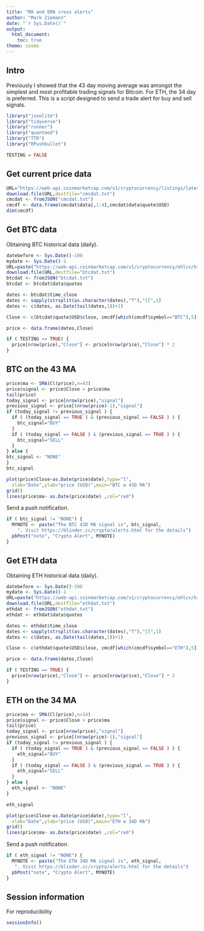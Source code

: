 ```yaml
---
title: "MA and EMA cross alerts"
author: "Mark Ziemann"
date: "`r Sys.Date()`"
output:
  html_document:
    toc: true
theme: cosmo
---
```


## Intro

Previously I showed that the 43 day moving average was amongst the simplest and most profitable trading signals for Bitcoin.
For ETH, the 34 day is preferred.
This is a script designed to send a trade alert for buy and sell signals.

```r

library("jsonlite")
library("tidyverse")
library("runner")
library("quantmod")
library("TTR")
library("RPushbullet")

TESTING = FALSE

```

## Get current price data

```r

URL="https://web-api.coinmarketcap.com/v1/cryptocurrency/listings/latest?limit=200"
download.file(URL,destfile="cmcdat.txt")
cmcdat <- fromJSON("cmcdat.txt")
cmcdf <- data.frame(cmcdat$data[,1:4],cmcdat$data$quote$USD)
dim(cmcdf)

```

## Get BTC data

Obtaining BTC historical data (daily).

```r

datebefore <- Sys.Date()-100
mydate <- Sys.Date()-1
URL=paste("https://web-api.coinmarketcap.com/v1/cryptocurrency/ohlcv/historical?symbol=BTC&convert=USD&interval=daily&time_start=",datebefore,"&time_end=",mydate,sep="")
download.file(URL,destfile="btcdat.txt")
btcdat <- fromJSON("btcdat.txt")
btcdat <- btcdat$data$quotes

dates <- btcdat$time_close
dates <- sapply(strsplit(as.character(dates),"T"),"[[",1)
dates <- c(dates, as.Date(tail(dates,1))+1)

Close <- c(btcdat$quote$USD$close, cmcdf[which(cmcdf$symbol=="BTC"),5])

price <- data.frame(dates,Close)

if ( TESTING == TRUE) {
  price[nrow(price),"Close"] <- price[nrow(price),"Close"] * 2
}

```

## BTC on the 43 MA

```r

price$ma <- SMA(Cl(price),n=43)
price$signal <- price$Close > price$ma
tail(price)
today_signal <- price[nrow(price),"signal"]
previous_signal <- price[(nrow(price)-1),"signal"]
if (today_signal != previous_signal ) {
  if ( (today_signal == TRUE ) & (previous_signal == FALSE ) ) {
    btc_signal="BUY"
  }
  if ( (today_signal == FALSE ) & (previous_signal == TRUE ) ) { 
    btc_signal="SELL"
  }
} else {
btc_signal <- "NONE"
}
btc_signal

plot(price$Close~as.Date(price$date),type="l",
  xlab="Date",ylab="price (USD)",main="BTC w 43D MA")
grid()
lines(price$ma~ as.Date(price$date) ,col="red")

```

Send a push notification.

```r

if ( btc_signal != "NONE") {
  MYNOTE <- paste("The BTC 43D MA signal is", btc_signal, 
    ". Visit https://blinder.cc/crypto/alerts.html for the details")
  pbPost("note", "Crypto Alert", MYNOTE)
}

```

## Get ETH data

Obtaining ETH historical data (daily).

```r

datebefore <- Sys.Date()-100
mydate <- Sys.Date()-1
URL=paste("https://web-api.coinmarketcap.com/v1/cryptocurrency/ohlcv/historical?symbol=ETH&convert=USD&interval=daily&time_start=",datebefore,"&time_end=",mydate,sep="")
download.file(URL,destfile="ethdat.txt")
ethdat <- fromJSON("ethdat.txt")
ethdat <- ethdat$data$quotes

dates <- ethdat$time_close
dates <- sapply(strsplit(as.character(dates),"T"),"[[",1)
dates <- c(dates, as.Date(tail(dates,1))+1)

Close <- c(ethdat$quote$USD$close, cmcdf[which(cmcdf$symbol=="ETH"),5])

price <- data.frame(dates,Close)

if ( TESTING == TRUE) {
  price[nrow(price),"Close"] <- price[nrow(price),"Close"] * 2
}

```

## ETH on the 34 MA

```r

price$ma <- SMA(Cl(price),n=34)
price$signal <- price$Close > price$ma
tail(price)
today_signal <- price[nrow(price),"signal"]
previous_signal <- price[(nrow(price)-1),"signal"]
if (today_signal != previous_signal ) {
  if ( (today_signal == TRUE ) & (previous_signal == FALSE ) ) {
    eth_signal="BUY"
  }
  if ( (today_signal == FALSE ) & (previous_signal == TRUE ) ) {
    eth_signal="SELL"
  }
} else {
  eth_signal <- "NONE"
}

eth_signal

plot(price$Close~as.Date(price$date),type="l",
  xlab="Date",ylab="price (USD)",main="ETH w 34D MA")
grid()
lines(price$ma~ as.Date(price$date) ,col="red")

```

Send a push notification.

```r

if ( eth_signal != "NONE") {
  MYNOTE <- paste("The ETH 34D MA signal is", eth_signal,
   ". Visit https://blinder.cc/crypto/alerts.html for the details")
  pbPost("note", "Crypto Alert", MYNOTE)
}

```

## Session information

For reproducibility

```r

sessionInfo()

```
